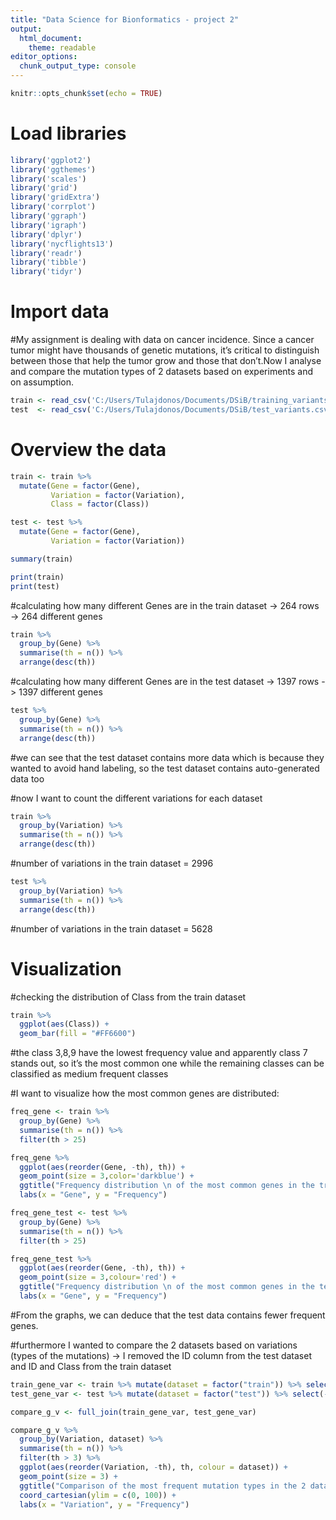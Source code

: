 ---
title: "Data Science for Bionformatics - project 2"
output:
  html_document:
    theme: readable
editor_options:
  chunk_output_type: console
---

```{r setup, include=FALSE}
knitr::opts_chunk$set(echo = TRUE)
```
# Load libraries

```{r, message = FALSE}
library('ggplot2') 
library('ggthemes') 
library('scales')
library('grid') 
library('gridExtra')
library('corrplot')
library('ggraph') 
library('igraph') 
library('dplyr') 
library('nycflights13')
library('readr') 
library('tibble') 
library('tidyr')
```

# Import data

#My assignment is dealing with data on cancer incidence. Since a cancer tumor might have thousands of genetic mutations, it's critical to distinguish between those that help the tumor grow and those that don't.Now I analyse and compare the mutation types of 2 datasets based on experiments and on assumption.

```{r, message=FALSE, warning=FALSE}

train <- read_csv('C:/Users/Tulajdonos/Documents/DSiB/training_variants.csv')
test  <- read_csv('C:/Users/Tulajdonos/Documents/DSiB/test_variants.csv')

```
# Overview the data
```{r}
train <- train %>%
  mutate(Gene = factor(Gene),
         Variation = factor(Variation),
         Class = factor(Class))

test <- test %>%
  mutate(Gene = factor(Gene),
         Variation = factor(Variation))

summary(train)

print(train)
print(test)
```
#calculating how many different Genes are in the train dataset -> 264 rows -> 264 different genes
```{r}
train %>%
  group_by(Gene) %>%
  summarise(th = n()) %>%
  arrange(desc(th))
```

#calculating how many different Genes are in the test dataset -> 1397 rows -> 1397 different genes

```{r}
test %>%
  group_by(Gene) %>%
  summarise(th = n()) %>%
  arrange(desc(th))
```

#we can see that the test dataset contains more data which is because they wanted to avoid hand labeling, so the test dataset contains auto-generated data too

#now I want to count the different variations for each dataset

```{r}
train %>%
  group_by(Variation) %>%
  summarise(th = n()) %>%
  arrange(desc(th))
```
#number of variations in the train dataset = 2996

```{r}
test %>%
  group_by(Variation) %>%
  summarise(th = n()) %>%
  arrange(desc(th))
```
#number of variations in the train dataset = 5628

# Visualization

#checking the distribution of Class from the train dataset

```{r}
train %>%
  ggplot(aes(Class)) +
  geom_bar(fill = "#FF6600")
```

#the class 3,8,9 have the lowest frequency value and apparently class 7 stands out, so it's the most common one while the remaining classes can be classified as medium frequent classes


#I want to visualize how the most common genes are distributed:

```{r}
freq_gene <- train %>%
  group_by(Gene) %>%
  summarise(th = n()) %>%
  filter(th > 25)

freq_gene %>%
  ggplot(aes(reorder(Gene, -th), th)) +
  geom_point(size = 3,color='darkblue') +
  ggtitle("Frequency distribution \n of the most common genes in the train dataset") +
  labs(x = "Gene", y = "Frequency") 
```

```{r}
freq_gene_test <- test %>%
  group_by(Gene) %>%
  summarise(th = n()) %>%
  filter(th > 25)

freq_gene_test %>%
  ggplot(aes(reorder(Gene, -th), th)) +
  geom_point(size = 3,colour='red') +
  ggtitle("Frequency distribution \n of the most common genes in the test dataset") +
  labs(x = "Gene", y = "Frequency")
```

#From the graphs, we can deduce that the test data contains fewer frequent genes.

#furthermore I wanted to compare the 2 datasets based on variations (types of the mutations) -> I removed the ID column from the test dataset and ID and Class from the train dataset

```{r}
train_gene_var <- train %>% mutate(dataset = factor("train")) %>% select(-Class, -ID)
test_gene_var <- test %>% mutate(dataset = factor("test")) %>% select(-ID)

compare_g_v <- full_join(train_gene_var, test_gene_var)

compare_g_v %>%
  group_by(Variation, dataset) %>%
  summarise(th = n()) %>%
  filter(th > 3) %>%
  ggplot(aes(reorder(Variation, -th), th, colour = dataset)) +
  geom_point(size = 3) +
  ggtitle("Comparison of the most frequent mutation types in the 2 datasets") +
  coord_cartesian(ylim = c(0, 100)) +
  labs(x = "Variation", y = "Frequency")
```
